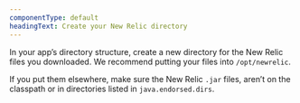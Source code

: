```yaml
---
componentType: default
headingText: Create your New Relic directory
---
```


In your app’s directory structure, create a new directory for the New Relic files you downloaded. We recommend putting your files into `/opt/newrelic`.

If you put them elsewhere, make sure the New Relic `.jar`  files, aren’t on the classpath or in directories listed in `java.endorsed.dirs`.
